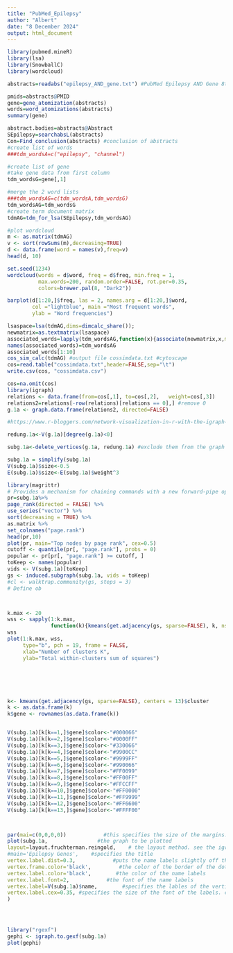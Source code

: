 ---
title: "PubMed_Epilepsy"
author: "Albert"
date: "8 December 2024"
output: html_document
---

```{r data}
library(pubmed.mineR)
library(lsa)
library(SnowballC)
library(wordcloud)

abstracts=readabs("epilepsy_AND_gene.txt") #PubMed Epilepsy AND Gene 8th Dec 2023-8th Dec 2024

pmids=abstracts@PMID
gene=gene_atomization(abstracts)
words=word_atomizations(abstracts)
summary(gene)
```
```{r tdm}
abstract.bodies=abstracts@Abstract
SEpilepsy=searchabsL(abstracts)
Con=Find_conclusion(abstracts) #conclusion of abstracts
#create list of words
###tdm_wordsA=c("epilepsy", "channel")

#create list of gene
#take gene data from first column
tdm_wordsG=gene[,1] 

#merge the 2 word lists
###tdm_wordsAG=c(tdm_wordsA,tdm_wordsG)
tdm_wordsAG=tdm_wordsG
#create term document matrix
tdmAG=tdm_for_lsa(SEpilepsy,tdm_wordsAG)

#plot wordcloud
m <- as.matrix(tdmAG)
v <- sort(rowSums(m),decreasing=TRUE)
d <- data.frame(word = names(v),freq=v)
head(d, 10)

```


```{r wordcloud}
set.seed(1234)
wordcloud(words = d$word, freq = d$freq, min.freq = 1,
          max.words=200, random.order=FALSE, rot.per=0.35, 
          colors=brewer.pal(8, "Dark2"))

barplot(d[1:20,]$freq, las = 2, names.arg = d[1:20,]$word,
        col ="lightblue", main ="Most frequent words",
        ylab = "Word frequencies")

```


```{r latent semantic analysis}
lsaspace=lsa(tdmAG,dims=dimcalc_share());
newmatrix=as.textmatrix(lsaspace)
associated_words=lapply(tdm_wordsAG,function(x){associate(newmatrix,x,measure="cosine",threshold=0.9)})
names(associated_words)=tdm_wordsAG
associated_words[1:10]
cos_sim_calc(tdmAG) #output file cossimdata.txt #cytoscape
cos=read.table("cossimdata.txt",header=FALSE,sep="\t")
write.csv(cos, "cossimdata.csv")
```

```{r graphical network}

cos=na.omit(cos)
library(igraph)
relations <- data.frame(from=cos[,1], to=cos[,2],   weight=cos[,3])
relations2=relations[-row(relations)[relations == 0],] #remove 0
g.1a <- graph.data.frame(relations2, directed=FALSE)
```







```{r subset network}
#https://www.r-bloggers.com/network-visualization-in-r-with-the-igraph-package/

redung.1a<-V(g.1a)[degree(g.1a)<0]

subg.1a<-delete_vertices(g.1a, redung.1a) #exclude them from the graph

subg.1a = simplify(subg.1a)
V(subg.1a)$size<-0.5
E(subg.1a)$size<-E(subg.1a)$weight^3

library(magrittr)
# Provides a mechanism for chaining commands with a new forward-pipe operator, %>%
pr=subg.1a%>%  
page_rank(directed = FALSE) %>% 
use_series("vector") %>% 
sort(decreasing = TRUE) %>% 
as.matrix %>% 
set_colnames("page.rank")
head(pr,10)
plot(pr, main="Top nodes by page rank", cex=0.5)
cutoff <- quantile(pr[, "page.rank"], probs = 0)
popular <- pr[pr[, "page.rank"] >= cutoff, ] 
toKeep <- names(popular)
vids <- V(subg.1a)[toKeep]
gs <- induced.subgraph(subg.1a, vids = toKeep)
#cl <- walktrap.community(gs, steps = 3)
# Define ob



k.max <- 20
wss <- sapply(1:k.max, 
              function(k){kmeans(get.adjacency(gs, sparse=FALSE), k, nstart=50,iter.max = 20 )$tot.withinss})
wss
plot(1:k.max, wss,
     type="b", pch = 19, frame = FALSE, 
     xlab="Number of clusters K",
     ylab="Total within-clusters sum of squares")






k<- kmeans(get.adjacency(gs, sparse=FALSE), centers = 13)$cluster
k <- as.data.frame(k)
k$gene <- rownames(as.data.frame(k))


V(subg.1a)[k[k==1,]$gene]$color<-"#000066"
V(subg.1a)[k[k==2,]$gene]$color<-"#0000FF"
V(subg.1a)[k[k==3,]$gene]$color<-"#330066"
V(subg.1a)[k[k==4,]$gene]$color<-"#9900CC"
V(subg.1a)[k[k==5,]$gene]$color<-"#9999FF"
V(subg.1a)[k[k==6,]$gene]$color<-"#990066"
V(subg.1a)[k[k==7,]$gene]$color<-"#FF0099"
V(subg.1a)[k[k==8,]$gene]$color<-"#FF00FF"
V(subg.1a)[k[k==9,]$gene]$color<-"#FFCCFF"
V(subg.1a)[k[k==10,]$gene]$color<-"#FF0000"
V(subg.1a)[k[k==11,]$gene]$color<-"#FF9999"
V(subg.1a)[k[k==12,]$gene]$color<-"#FF6600"
V(subg.1a)[k[k==13,]$gene]$color<-"#FFFF00"



par(mai=c(0,0,0,0))            #this specifies the size of the margins. the default settings leave too much free space on all sides (if no axes are printed)
plot(subg.1a,                #the graph to be plotted
layout=layout.fruchterman.reingold,    # the layout method. see the igraph documentation for details
#main='Epilepsy Genes',    #specifies the title
vertex.label.dist=0.3,            #puts the name labels slightly off the dots
vertex.frame.color='black',         #the color of the border of the dots 
vertex.label.color='black',        #the color of the name labels
vertex.label.font=2,            #the font of the name labels
vertex.label=V(subg.1a)$name,        #specifies the lables of the vertices. in this case the 'name' attribute is used
vertex.label.cex=0.35, #specifies the size of the font of the labels. can also be made to vary
)




library("rgexf")
gephi <- igraph.to.gexf(subg.1a)
plot(gephi)






```





